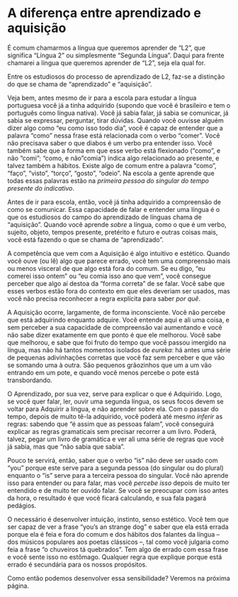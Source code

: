# A diferença entre aprendizado e aquisição {-}

É comum chamarmos a língua que queremos aprender de "L2", que significa "Língua 2" ou simplesmente "Segunda Língua". Daqui para frente chamarei a língua que queremos aprender de "L2", seja ela qual for.

Entre os estudiosos do processo de aprendizado de L2, faz-se a distinção do que se chama de "aprendizado" e "aquisição". 

Veja bem, antes mesmo de ir para a escola para estudar a língua portuguesa você já a tinha adquirido (supondo que você é brasileiro e tem o português como língua nativa). Você já sabia falar, já sabia se comunicar, já sabia se expressar, perguntar, tirar dúvidas. Quando você ouvisse alguém dizer algo como "eu como isso todo dia", você é capaz de entender que a palavra "como" nessa frase está relacionada com o verbo "comer". Você não precisava saber o que diabos é um verbo pra entender isso. Você também sabe que a forma em que esse verbo está flexionado ("como", e não "comi"; "como, e não "comia") indica algo relacionado ao presente, e talvez também a hábitos. Existe algo de comum entre a palavra "como", "faço", "visto", "torço", "gosto", "odeio". Na escola a gente aprende que todas essas palavras estão na _primeira pessoa do singular do tempo presente do indicativo_.

Antes de ir para escola, então, você já tinha adquirido a compreensão de como se comunicar. Essa capacidade de falar e entender uma língua é o que os estudiosos do campo do aprendizado de línguas chama de "aquisição". Quando você aprende _sobre_ a língua, como o que é um verbo, sujeito, objeto, tempos presente, pretérito e futuro e outras coisas mais, você está fazendo o que se chama de "aprendizado".

A competência que vem com a Aquisição é algo intuitivo e estético. Quando você ouve (ou lê) algo que parece errado, você tem uma compreensão mais ou menos visceral de que algo está fora do comum. Se eu digo, "eu comerei isso ontem" ou "eu comia isso ano que vem", você consegue perceber que algo aí destoa da "forma correta" de se falar. Você sabe que esses verbos estão fora do contexto em que eles deveriam ser usados, mas você não precisa reconhecer a regra explícita para saber _por quê_. 

A Aquisição ocorre, largamente, de forma inconsciente. Você não percebe que está adquirindo enquanto adquire. Você entende aqui e ali uma coisa, e sem perceber a sua capacidade de compreensão vai aumentando e você não sabe dizer exatamente em que ponto é que ele melhorou. Você sabe que melhorou, e sabe que foi fruto do tempo que você passou imergido na língua, mas não há tantos momentos isolados de _eureka_: há antes uma série de pequenas adivinhações corretas que você faz sem perceber e que vão se somando uma à outra. São pequenos grãozinhos que um a um vão entrando em um pote, e quando você menos percebe o pote está transbordando.

O Aprendizado, por sua vez, serve para explicar o que é Adquirido. Logo, se você quer falar, ler, ouvir uma segunda língua, os seus focos devem se voltar para Adquirir a língua, e não aprender sobre ela. Com o passar do tempo, depois de muito tê-la adquirido, você poderá até mesmo _inferir_ as regras: sabendo que "é assim que as pessoas falam", você conseguirá explicar as regras gramaticais sem precisar recorrer a um livro. Poderá, talvez, pegar um livro de gramática e ver ali uma série de regras que você já sabia, mas que "não sabia que sabia".

Pouco te servirá, então, saber que o verbo "is" não deve ser usado com "you" porque este serve para a segunda pessoa (do singular ou do plural) enquanto o "is" serve para a terceira pessoa do singular. Você não aprende isso para entender ou para falar, mas você _percebe isso_ depois de muito ter entendido e de muito ter ouvido falar. Se você se preocupar com isso antes da hora, o resultado é que você ficará calculando, e sua fala pagará pedágios.

O necessário é desenvolver intuição, instinto, senso estético. Você tem que ser capaz de ver a frase "you's an strange dog" e saber que ela está errada porque ela é feia e fora do comum e dos hábitos dos falantes da língua -- dos músicos populares aos poetas clássicos --, tal como você julgaria como feia a frase "o chuveiros tá quebrados". Tem algo de errado com essa frase e você sente isso no estômago. Qualquer regra que explique porque está errado é secundária para os nossos propósitos.

Como então podemos desenvolver essa sensibilidade? Veremos na próxima página.

